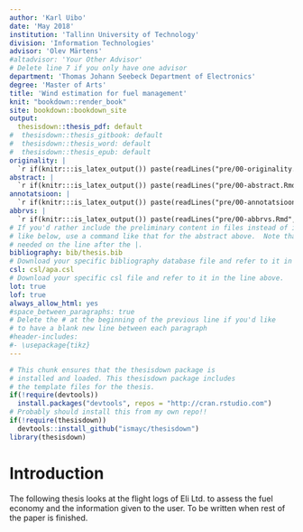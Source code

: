 ```yaml
---
author: 'Karl Uibo'
date: 'May 2018'
institution: 'Tallinn University of Technology'
division: 'Information Technologies'
advisor: 'Olev Märtens'
#altadvisor: 'Your Other Advisor'
# Delete line 7 if you only have one advisor
department: 'Thomas Johann Seebeck Department of Electronics'
degree: 'Master of Arts'
title: 'Wind estimation for fuel management'
knit: "bookdown::render_book"
site: bookdown::bookdown_site
output: 
  thesisdown::thesis_pdf: default
#  thesisdown::thesis_gitbook: default
#  thesisdown::thesis_word: default
#  thesisdown::thesis_epub: default
originality: |
  `r if(knitr:::is_latex_output()) paste(readLines("pre/00-originality.Rmd", encoding = "UTF-8"), collapse = '\n  ')`
abstract: |
  `r if(knitr:::is_latex_output()) paste(readLines("pre/00-abstract.Rmd", encoding = "UTF-8"), collapse = '\n  ')`
annotatsioon: |
  `r if(knitr:::is_latex_output()) paste(readLines("pre/00-annotatsioon.Rmd", encoding = "UTF-8"), collapse = '\n  ')`
abbrvs: |
  `r if(knitr:::is_latex_output()) paste(readLines("pre/00-abbrvs.Rmd", encoding = "UTF-8"), collapse = '\n  ')`
# If you'd rather include the preliminary content in files instead of inline
# like below, use a command like that for the abstract above.  Note that a tab is 
# needed on the line after the |.
bibliography: bib/thesis.bib
# Download your specific bibliography database file and refer to it in the line above.
csl: csl/apa.csl
# Download your specific csl file and refer to it in the line above.
lot: true
lof: true
always_allow_html: yes
#space_between_paragraphs: true
# Delete the # at the beginning of the previous line if you'd like
# to have a blank new line between each paragraph
#header-includes:
#- \usepackage{tikz}
---
```


<!--
Above is the YAML (YAML Ain't Markup Language) header that includes a lot of metadata used to produce the document.  Be careful with spacing in this header!

If you'd like to include a comment that won't be produced in your resulting file enclose it in a block like this.
-->

```r
# This chunk ensures that the thesisdown package is
# installed and loaded. This thesisdown package includes
# the template files for the thesis.
if(!require(devtools))
  install.packages("devtools", repos = "http://cran.rstudio.com")
# Probably should install this from my own repo!!
if(!require(thesisdown))
  devtools::install_github("ismayc/thesisdown")
library(thesisdown)
```

<!-- The {.unnumbered} option here means that the introduction will be "Chapter 0." You can also use {-} for no numbers
on chapters.
-->

# Introduction {.unnumbered}

The following thesis looks at the flight logs of Eli Ltd. to assess the fuel economy and the information given to the user. To be written when rest of the paper is finished.
